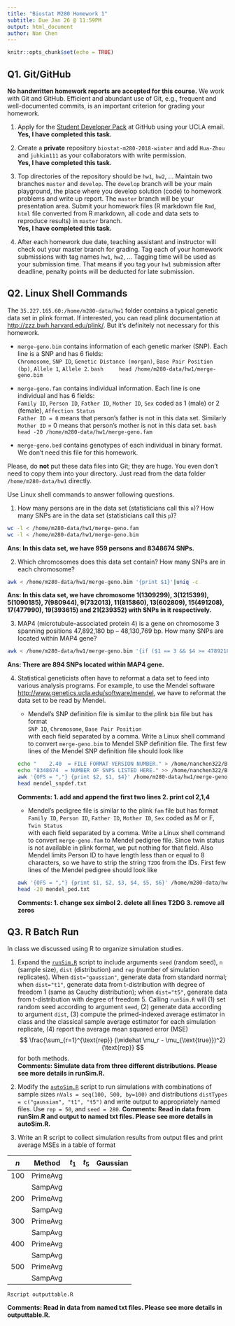 ```yaml
---
title: "Biostat M280 Homework 1"
subtitle: Due Jan 26 @ 11:59PM
output: html_document
author: Nan Chen
---
```


```r
knitr::opts_chunk$set(echo = TRUE)
```

## Q1. Git/GitHub

**No handwritten homework reports are accepted for this course.** We work with Git and GitHub. Efficient and abundant use of Git, e.g., frequent and well-documented commits, is an important criterion for grading your homework.

1. Apply for the [Student Developer Pack](https://education.github.com/pack) at GitHub using your UCLA email.  
**Yes, I have completed this task.**

2. Create a **private** repository `biostat-m280-2018-winter` and add `Hua-Zhou` and `juhkim111` as your collaborators with write permission.  
**Yes, I have completed this task.**

3. Top directories of the repository should be `hw1`, `hw2`, ... Maintain two branches `master` and `develop`. The `develop` branch will be your main playground, the place where you develop solution (code) to homework problems and write up report. The `master` branch will be your presentation area. Submit your homework files (R markdown file `Rmd`, `html` file converted from R markdown, all code and data sets to reproduce results) in `master` branch.  
**Yes, I have completed this task.**

4. After each homework due date, teaching assistant and instructor will check out your master branch for grading. Tag each of your homework submissions with tag names `hw1`, `hw2`, ... Tagging time will be used as your submission time. That means if you tag your `hw1` submission after deadline, penalty points will be deducted for late submission.

## Q2. Linux Shell Commands

The `35.227.165.60:/home/m280-data/hw1` folder contains a typical genetic data set in plink format. If interested, you can read plink documentation at <http://zzz.bwh.harvard.edu/plink/>. But it's definitely not necessary for this homework.

- `merge-geno.bim` contains information of each genetic marker (SNP). Each line is a SNP and has 6 fields:  
`Chromosome`, `SNP ID`, `Genetic Distance (morgan)`, `Base Pair Position (bp)`, `Allele 1`, `Allele 2`.
    ```bash
    head /home/m280-data/hw1/merge-geno.bim
    ```

- `merge-geno.fam` contains individual information. Each line is one individual and has 6 fields:  
`Family ID`, `Person ID`, `Father ID`, `Mother ID`, `Sex` coded as 1 (male) or 2 (female), `Affection Status`  
`Father ID = 0` means that person's father is not in this data set. Similarly `Mother ID` = 0 means that person's mother is not in this data set.
    ```bash
    head -20 /home/m280-data/hw1/merge-geno.fam
    ```

- `merge-geno.bed` contains genotypes of each individual in binary format. We don't need this file for this homework.

Please, do **not** put these data files into Git; they are huge. You even don't need to copy them into your directory. Just read from the data folder `/home/m280-data/hw1` directly.

Use Linux shell commands to answer following questions. 

1. How many persons are in the data set (statisticians call this `n`)? How many SNPs are in the data set (statisticians call this `p`)?
```bash
wc -l < /home/m280-data/hw1/merge-geno.fam
wc -l < /home/m280-data/hw1/merge-geno.bim
```
**Ans: In this data set, we have 959 persons and 8348674 SNPs.**

2. Which chromosomes does this data set contain? How many SNPs are in each chromosome?
```bash
awk < /home/m280-data/hw1/merge-geno.bim '{print $1}'|uniq -c
```
**Ans: In this data set, we have chromosome 1(1309299), 3(1215399), 5(1090185), 7(980944), 9(732013), 11(815860), 13(602809), 15(491208), 17(477990), 19(393615) and 21(239352) with SNPs in it respectively.**

3. MAP4 (microtubule-associated protein 4) is a gene on chromosome 3 spanning positions 47,892,180 bp -- 48,130,769 bp. How many SNPs are located within MAP4 gene?
```bash
awk < /home/m280-data/hw1/merge-geno.bim '{if ($1 == 3 && $4 >= 47892180 && $4 <= 48130769) print}'|wc -l 
```
**Ans: There are 894 SNPs located within MAP4 gene.**

4. Statistical geneticists often have to reformat a data set to feed into various analysis programs. For example, to use the Mendel software <http://www.genetics.ucla.edu/software/mendel>, we have to reformat the data set to be read by Mendel.

      - Mendel's SNP definition file is similar to the plink `bim` file but has format  
      `SNP ID`, `Chromosome`, `Base Pair Position`  
      with each field separated by a comma. Write a Linux shell command to convert `merge-geno.bim` to Mendel SNP definition file. The first few lines of the Mendel SNP definition file should look like
```bash
echo "    2.40  = FILE FORMAT VERSION NUMBER." > /home/nanchen322/Biostat-m280-2018-winter/hw1/mendel_snpdef.txt 
echo "8348674  = NUMBER OF SNPS LISTED HERE." >> /home/nanchen322/Biostat-m280-2018-winter/hw1/mendel_snpdef.txt 
awk '{OFS = ","} {print $2, $1, $4}' /home/m280-data/hw1/merge-geno.bim >> /home/nanchen322/Biostat-m280-2018-winter/hw1/mendel_snpdef.txt 
head mendel_snpdef.txt
```
**Comments: 1. add and append the first two lines 2. print col 2,1,4**
    - Mendel's pedigree file is similar to the plink `fam` file but has format  
    `Family ID`, `Person ID`, `Father ID`, `Mother ID`, `Sex` coded as M or F, `Twin Status`  
    with each field separated by a comma. Write a Linux shell command to convert `merge-geno.fam` to Mendel pedigree file. Since twin status is not available in plink format, we put nothing for that field. Also Mendel limits Person ID to have length less than or equal to 8 characters, so we have to strip the string `T2DG` from the IDs. First few lines of the Mendel pedigree should look like
```bash
awk '{OFS = ","} {print $1, $2, $3, $4, $5, $6}' /home/m280-data/hw1/merge-geno.fam | awk -F, -v sex="" '{OFS = ","} {if ($5 == 1) sex="M"; else sex="F"} {print $1, $2, $3, $4, sex, $6}' |sed 's/T2DG//g' | awk -F, '{OFS = ","} {for (i = 1; i <= NF; i++) {$i = ($i == 0 ? "": $i)}; print}' > /home/nanchen322/Biostat-m280-2018-winter/hw1/mendel_ped.txt
head -20 mendel_ped.txt
```
**Comments: 1. change sex simbol 2. delete all lines T2DG 3. remove all zeros**

## Q3. R Batch Run

In class we discussed using R to organize simulation studies. 

1. Expand the [`runSim.R`](http://hua-zhou.github.io/teaching/biostatm280-2018winter/slides/02-linux/runSim.R) script to include arguments `seed` (random seed), `n` (sample size), `dist` (distribution) and `rep` (number of simulation replicates). When `dist="gaussian"`, generate data from standard normal; when `dist="t1"`, generate data from t-distribution with degree of freedom 1 (same as Cauchy distribution); when `dist="t5"`, generate data from t-distribution with degree of freedom 5. Calling `runSim.R` will (1) set random seed according to argument `seed`, (2) generate data according to argument `dist`, (3) compute the primed-indexed average estimator in class and the classical sample average estimator for each simulation replicate, (4) report the average mean squared error (MSE)
$$
  \frac{\sum_{r=1}^{\text{rep}} (\widehat \mu_r - \mu_{\text{true}})^2}{\text{rep}}
$$
for both methods.  
**Comments: Simulate data from three different distributions. Please see more details in runSim.R.**

2. Modify the [`autoSim.R`](http://hua-zhou.github.io/teaching/biostatm280-2018winter/slides/02-linux/autoSim.R) script to run simulations with combinations of sample sizes `nVals = seq(100, 500, by=100)` and distributions `distTypes = c("gaussian", "t1", "t5")` and write output to appropriately named files. Use `rep = 50`, and `seed = 280`. 
**Comments: Read in data from runSim.R and output to named txt files. Please see more details in autoSim.R.**

3. Write an R script to collect simulation results from output files and print average MSEs in a table of format

| $n$ | Method   | $t_1$ | $t_5$ | Gaussian |
|-----|----------|-------|-------|----------|
| 100 | PrimeAvg |       |       |          |
|     | SampAvg  |       |       |          |
| 200 | PrimeAvg |       |       |          |
|     | SampAvg  |       |       |          |
| 300 | PrimeAvg |       |       |          |
|     | SampAvg  |       |       |          |
| 400 | PrimeAvg |       |       |          |
|     | SampAvg  |       |       |          |
| 500 | PrimeAvg |       |       |          |
|     | SampAvg  |       |       |          |
```bash
Rscript outputtable.R
```
**Comments: Read in data from named txt files. Please see more details in outputtable.R.**
